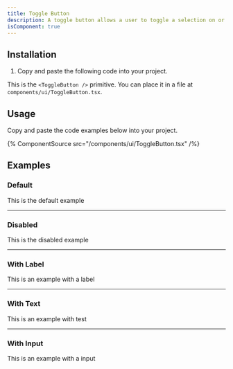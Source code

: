 ```yaml
---
title: Toggle Button
description: A toggle button allows a user to toggle a selection on or off, for example switching between two states or modes.
isComponent: true
---
```


## Installation

1. Copy and paste the following code into your project.

This is the `<ToggleButton />` primitive. You can place it in a file at `components/ui/ToggleButton.tsx`.

## Usage

Copy and paste the code examples below into your project.

{% ComponentSource src="/components/ui/ToggleButton.tsx" /%}

## Examples

### Default

This is the default example

---

### Disabled

This is the disabled example

---

### With Label

This is an example with a label

---

### With Text

This is an example with test

---

### With Input

This is an example with a input
